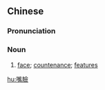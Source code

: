 {{also|嘴脸}}
==Chinese==
{{zh-forms|s=嘴脸}}

===Pronunciation===
{{zh-pron
|m=zuǐliǎn
|c=zeoi2 lim5
|mn=qz,xm,zz:chúi-lián
|cat=n
}}

===Noun===
{{zh-noun}}

# {{lb|zh|derogatory}} [[face]]; [[countenance]]; [[feature]]s

[[hu:嘴臉]]